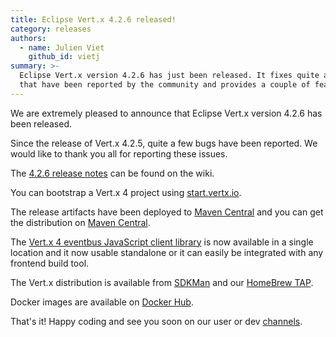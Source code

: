 ```yaml
---
title: Eclipse Vert.x 4.2.6 released!
category: releases
authors:
  - name: Julien Viet
    github_id: vietj
summary: >-
  Eclipse Vert.x version 4.2.6 has just been released. It fixes quite a few bugs
  that have been reported by the community and provides a couple of features
---
```


We are extremely pleased to announce that Eclipse Vert.x version 4.2.6 has been released.

Since the release of Vert.x 4.2.5, quite a few bugs have been reported. We would like to thank you all for reporting these issues.

The [4.2.6 release notes](https://github.com/vert-x3/wiki/wiki/4.2.6-Release-Notes) can be found on the wiki.

You can bootstrap a Vert.x 4 project using [start.vertx.io](https://start.vertx.io).

The release artifacts have been deployed to [Maven Central](https://search.maven.org/search?q=g:io.vertx%20AND%20v:4.2.6) and
you can get the distribution on [Maven Central](https://repo1.maven.org/maven2/io/vertx/vertx-stack-manager/4.2.6/).

The [Vert.x 4 eventbus JavaScript client library](https://www.npmjs.com/package/@vertx/eventbus-bridge-client.js) is now available
in a single location and it now usable standalone or it can easily be integrated with any frontend build tool.

The Vert.x distribution is available from [SDKMan](https://sdkman.io) and our
[HomeBrew TAP](https://github.com/vertx-distrib/homebrew-tap).

Docker images are available on [Docker Hub](https://hub.docker.com/u/vertx/).

That's it! Happy coding and see you soon on our user or dev [channels](https://vertx.io/channels).
